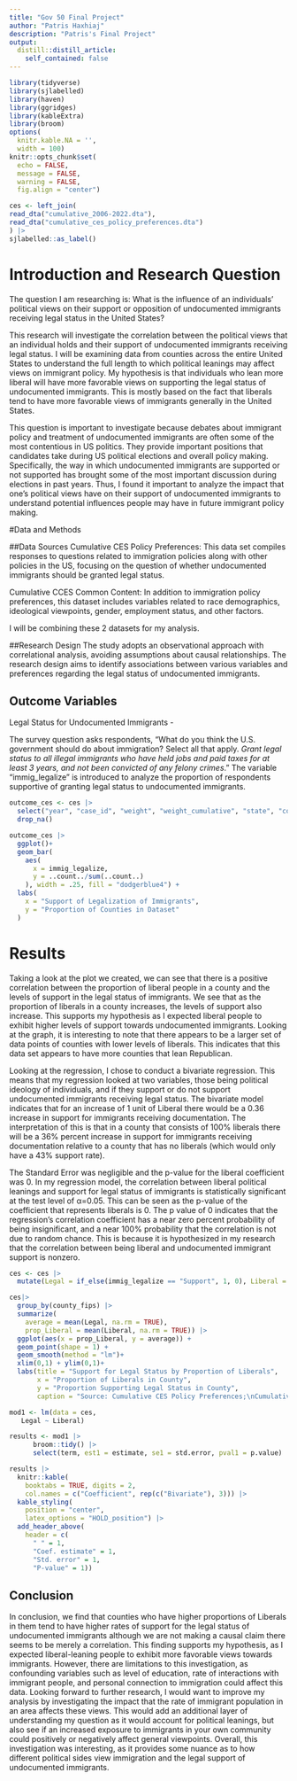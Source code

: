 ```yaml
---
title: "Gov 50 Final Project"
author: "Patris Haxhiaj"
description: "Patris's Final Project"
output:
  distill::distill_article:
    self_contained: false
---
```


```r
library(tidyverse)
library(sjlabelled)
library(haven)
library(ggridges)
library(kableExtra)
library(broom)
options(
  knitr.kable.NA = '',
  width = 100)
knitr::opts_chunk$set(
  echo = FALSE,
  message = FALSE,
  warning = FALSE,
  fig.align = "center")
```

```r
ces <- left_join(
read_dta("cumulative_2006-2022.dta"),
read_dta("cumulative_ces_policy_preferences.dta")
) |>
sjlabelled::as_label()
```




# Introduction and Research Question

The question I am researching is:
What is the influence of an individuals' political views on their support or opposition of undocumented immigrants receiving legal status in the United States? 

This research will investigate the correlation between the political views that an individual holds and their support of undocumented immigrants receiving legal status. I will be examining data from counties across the entire United States to understand the full length to which political leanings may affect views on immigrant policy. My hypothesis is that individuals who lean more liberal will have more favorable views on supporting the legal status of undocumented immigrants. This is mostly based on the fact that liberals tend to have more favorable views of immigrants generally in the United States. 

This question is important to investigate because debates about immigrant policy and treatment of undocumented immigrants are often some of the most contentious in US politics. They provide important positions that candidates take during US political elections and overall policy making. Specifically, the way in which undocumented immigrants are supported or not supported has brought some of the most important discussion during elections in past years. Thus, I found it important to analyze the impact that one's political views have on their support of undocumented immigrants to understand potential influences people may have in future immigrant policy making. 


#Data and Methods

##Data Sources
Cumulative CES Policy Preferences: This data set compiles responses to questions related to immigration policies along with other policies in the US, focusing on the question of whether undocumented immigrants should be granted legal status.

Cumulative CCES Common Content: In addition to immigration policy preferences, this dataset includes variables related to race demographics, ideological viewpoints, gender, employment status, and other factors.

I will be combining these 2 datasets for my analysis. 

##Research Design
The study adopts an observational approach with correlational analysis, avoiding assumptions about causal relationships. The research design aims to identify associations between various variables and preferences regarding the legal status of undocumented immigrants.

## Outcome Variables

Legal Status for Undocumented Immigrants - 

The survey question asks respondents, "What do you think the U.S. government should do about immigration? Select all that apply. *Grant legal status to all illegal immigrants who have held jobs and paid taxes for at least 3 years, and not been convicted of any felony crimes*. 
" The variable "immig_legalize" is introduced to analyze the proportion of respondents supportive of granting legal status to undocumented immigrants.

```r
outcome_ces <- ces |>
  select("year", "case_id", "weight", "weight_cumulative", "state", "county_fips", "immig_legalize") |>
  drop_na()

outcome_ces |>
  ggplot()+
  geom_bar(
    aes(
      x = immig_legalize,
      y = ..count../sum(..count..)
    ), width = .25, fill = "dodgerblue4") +
  labs(
    x = "Support of Legalization of Immigrants",
    y = "Proportion of Counties in Dataset"
  )
```


# Results

Taking a look at the plot we created, we can see that there is a positive correlation between the proportion of liberal people in a county and the levels of support in the legal status of immigrants. We see that as the proportion of liberals in a county increases, the levels of support also increase. This supports my hypothesis as I expected liberal people to exhibit higher levels of support towards undocumented immigrants. Looking at the graph, it is interesting to note that there appears to be a larger set of data points of counties with lower levels of liberals. This indicates that this data set appears to have more counties that lean Republican. 

Looking at the regression, I chose to conduct a bivariate regression. This means that my regression looked at two variables, those being political ideology of individuals, and if they support or do not support undocumented immigrants receiving legal status. The bivariate model indicates that for an increase of 1 unit of Liberal there would be a 0.36	increase in support for immigrants receiving documentation. The interpretation of this is that in a county that consists of 100% liberals there will be a 36% percent increase in support for immigrants receiving documentation relative to a county that has no liberals (which would only have a 43% support rate).

The Standard Error was negligible and the p-value for the liberal coefficient was 0. In my regression model, the correlation between liberal political leanings and support for legal status of immigrants is statistically significant at the test level of α=0.05. This can be seen as the p-value of the coefficient that represents liberals is 0. The p value of 0 indicates that the regression's correlation coefficient has a near zero percent probability of being insignificant, and a near 100% probability that the correlation is not due to random chance. This is because it is hypothesized in my research that the correlation between being liberal and undocumented immigrant support is nonzero. 


```r
ces <- ces |>
  mutate(Legal = if_else(immig_legalize == "Support", 1, 0), Liberal = ifelse(ideo5 == "Very Liberal" | ideo5 == "Liberal", 1, 0)) 

ces|>
  group_by(county_fips) |>
  summarize(
    average = mean(Legal, na.rm = TRUE),
    prop_Liberal = mean(Liberal, na.rm = TRUE)) |>
  ggplot(aes(x = prop_Liberal, y = average)) +
  geom_point(shape = 1) +
  geom_smooth(method = "lm")+
  xlim(0,1) + ylim(0,1)+
  labs(title = "Support for Legal Status by Proportion of Liberals",
       x = "Proportion of Liberals in County",
       y = "Proportion Supporting Legal Status in County",
       caption = "Source: Cumulative CES Policy Preferences;\nCumulative CCES Common Content")
```


```r
mod1 <- lm(data = ces,
   Legal ~ Liberal)

results <- mod1 |> 
      broom::tidy() |> 
      select(term, est1 = estimate, se1 = std.error, pval1 = p.value)

results |>
  knitr::kable(
    booktabs = TRUE, digits = 2,
    col.names = c("Coefficient", rep(c("Bivariate"), 3))) |>
  kable_styling(
    position = "center", 
    latex_options = "HOLD_position") |>
  add_header_above(
    header = c(
      " " = 1, 
      "Coef. estimate" = 1, 
      "Std. error" = 1, 
      "P-value" = 1))
```


## Conclusion

In conclusion, we find that counties who have higher proportions of Liberals in them tend to have higher rates of support for the legal status of undocumented immigrants although we are not making a causal claim there seems to be merely a correlation. This finding supports my hypothesis, as I expected liberal-leaning people to exhibit more favorable views towards immigrants. However, there are limitations to this investigation, as confounding variables such as level of education, rate of interactions with immigrant people, and personal connection to immigration could affect this data. Looking forward to further research, I would want to improve my analysis by investigating the impact that the rate of immigrant population in an area affects these views. This would add an additional layer of understanding my question as it would account for political leanings, but also see if an increased exposure to immigrants in your own community could positively or negatively affect general viewpoints. Overall, this investigation was interesting, as it provides some nuance as to how different political sides view immigration and the legal support of undocumented immigrants. 
